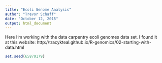 ```yaml
---
title: "Ecoli Genome Analysis"
author: "Trevor Schaff"
date: "October 12, 2015"
output: html_document
---
```

Here I'm working with the data carpentry ecoli genomes data set. I found it at this website: http://tracykteal.github.io/R-genomics/02-starting-with-data.html


```r
set.seed(65870179)
```